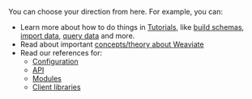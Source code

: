 You can choose your direction from here. For example, you can:

- Learn more about how to do things in [Tutorials](/developers/weaviate/tutorials/index.md), like [build schemas](/developers/weaviatetutorials/schema.md), [import data](/developers/weaviatetutorials/import.md), [query data](/developers/weaviatetutorials/query.md) and more.
- Read about important [concepts/theory about Weaviate](/developers/weaviateconcepts/index.md)
- Read our references for:
  - [Configuration](/developers/weaviateconfiguration/index.md)
  - [API](/developers/weaviateapi/index.md)
  - [Modules](/developers/weaviatemodules/index.md)
  - [Client libraries](/developers/weaviateclient-libraries/index.md)

